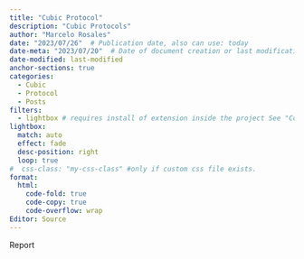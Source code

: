 ```yaml
---
title: "Cubic Protocol"
description: "Cubic Protocols"
author: "Marcelo Rosales"
date: "2023/07/26"  # Publication date, also can use: today
date-meta: "2023/07/20"  # Date of document creation or last modification. It is not shown in render
date-modified: last-modified
anchor-sections: true
categories:
  - Cubic
  - Protocol
  - Posts
filters:
  - lightbox # requires install of extension inside the project See "Complete Lightbox Example" post $quarto add quarto-ext/lightbox
lightbox:
  match: auto
  effect: fade
  desc-position: right
  loop: true
#  css-class: "my-css-class" #only if custom css file exists. 
format: 
  html: 
    code-fold: true
    code-copy: true
    code-overflow: wrap
Editor: Source 
---
```


Report
